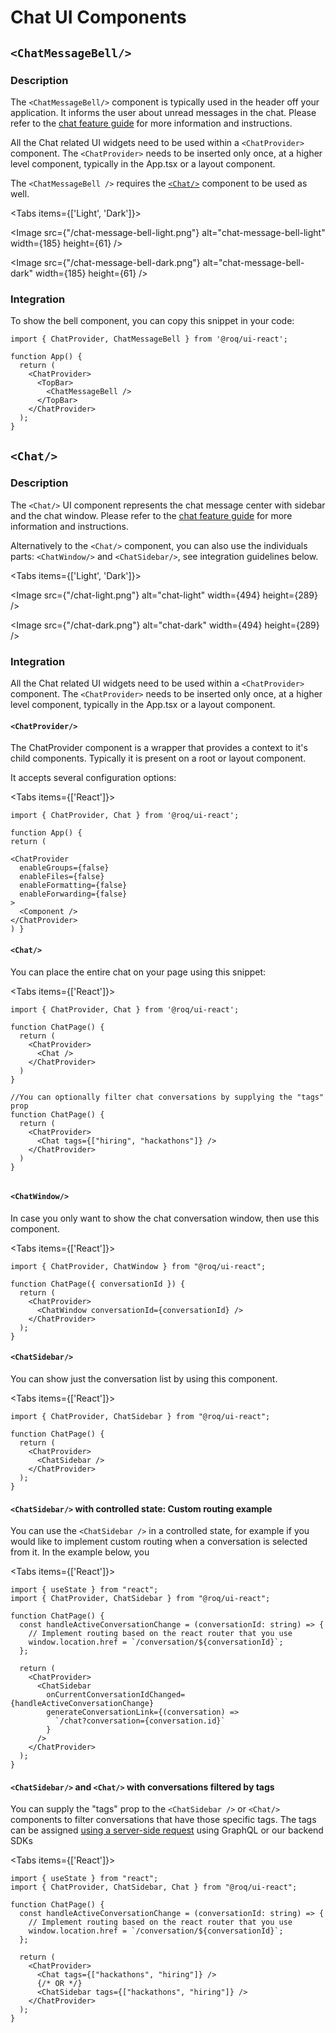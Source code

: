 
# Chat UI Components

<DoBasicSetup />

## `<ChatMessageBell/>`

### Description

The `<ChatMessageBell/>` component is typically used in the header off your application. It informs the user about
unread messages in the chat. Please refer to the [chat feature guide](/chat) for more information and
instructions.

All the Chat related UI widgets need to be used within a `<ChatProvider>` component.
The `<ChatProvider>` needs to be inserted only once, at a higher level component, typically in the App.tsx or a layout component.

The `<ChatMessageBell />` requires the [`<Chat/>`](/chat/chat) component to be used as well.

<Tabs items={['Light', 'Dark']}><Tab>

<Image
src={"/chat-message-bell-light.png"}
alt="chat-message-bell-light"
width={185}
height={61}
/>

</Tab><Tab>

<Image
src={"/chat-message-bell-dark.png"}
alt="chat-message-bell-dark"
width={185}
height={61}
/>

</Tab></Tabs>

### Integration

To show the bell component, you can copy this snippet in your code:

```tsx
import { ChatProvider, ChatMessageBell } from '@roq/ui-react';

function App() {
  return (
    <ChatProvider>
      <TopBar>
        <ChatMessageBell />
      </TopBar>
    </ChatProvider>
  );
}
```

## `<Chat/>`

### Description

The `<Chat/>` UI component represents the chat message center with sidebar and the chat window. Please refer to
the [chat feature guide](/chat) for more information and instructions.

Alternatively to the `<Chat/>` component, you can also use the individuals parts: `<ChatWindow/>` and
`<ChatSidebar/>`, see integration guidelines below.

<Tabs items={['Light', 'Dark']}><Tab>

<Image src={"/chat-light.png"} alt="chat-light" width={494} height={289} />

</Tab><Tab>

<Image src={"/chat-dark.png"} alt="chat-dark" width={494} height={289} />

</Tab></Tabs>

### Integration

All the Chat related UI widgets need to be used within a `<ChatProvider>` component.
The `<ChatProvider>` needs to be inserted only once, at a higher level component, typically in the App.tsx or a layout component.

#### `<ChatProvider/>`

The ChatProvider component is a wrapper that provides a context to it's child components. Typically it is present on a root or layout component.

It accepts several configuration options:

<Tabs items={['React']}><Tab>
```tsx
import { ChatProvider, Chat } from '@roq/ui-react';

function App() {
return (

<ChatProvider
  enableGroups={false}
  enableFiles={false}
  enableFormatting={false}
  enableForwarding={false}
>
  <Component />
</ChatProvider>
) }

````
</Tab></Tabs>

#### `<Chat/>`

You can place the entire chat on your page using this snippet:

<Tabs items={['React']}><Tab>
```tsx
import { ChatProvider, Chat } from '@roq/ui-react';

function ChatPage() {
  return (
    <ChatProvider>
      <Chat />
    </ChatProvider>
  )
}

//You can optionally filter chat conversations by supplying the "tags" prop
function ChatPage() {
  return (
    <ChatProvider>
      <Chat tags={["hiring", "hackathons"]} />
    </ChatProvider>
  )
}


````

</Tab></Tabs>

#### `<ChatWindow/>`

In case you only want to show the chat conversation window, then use this component.

<Tabs items={['React']}><Tab>

```tsx
import { ChatProvider, ChatWindow } from "@roq/ui-react";

function ChatPage({ conversationId }) {
  return (
    <ChatProvider>
      <ChatWindow conversationId={conversationId} />
    </ChatProvider>
  );
}
```

</Tab></Tabs>

#### `<ChatSidebar/>`

You can show just the conversation list by using this component.

<Tabs items={['React']}><Tab>

```tsx
import { ChatProvider, ChatSidebar } from "@roq/ui-react";

function ChatPage() {
  return (
    <ChatProvider>
      <ChatSidebar />
    </ChatProvider>
  );
}
```

</Tab></Tabs>

#### `<ChatSidebar/>` with controlled state: Custom routing example

You can use the `<ChatSidebar />` in a controlled state, for example if you would like to implement custom routing when a conversation is selected from it.
In the example below, you

<Tabs items={['React']}><Tab>

```tsx
import { useState } from "react";
import { ChatProvider, ChatSidebar } from "@roq/ui-react";

function ChatPage() {
  const handleActiveConversationChange = (conversationId: string) => {
    // Implement routing based on the react router that you use
    window.location.href = `/conversation/${conversationId}`;
  };

  return (
    <ChatProvider>
      <ChatSidebar
        onCurrentConversationIdChanged={handleActiveConversationChange}
        generateConversationLink={(conversation) =>
          `/chat?conversation={conversation.id}`
        }
      />
    </ChatProvider>
  );
}
```

</Tab></Tabs>

#### `<ChatSidebar/>` and `<Chat/>` with conversations filtered by tags

You can supply the "tags" prop to the `<ChatSidebar />` or `<Chat/>` components to filter conversations that have those specific tags.
The tags can be assigned [using a server-side request](/chat/api#assigntagstoconversation) using GraphQL or our backend SDKs

<Tabs items={['React']}><Tab>

```tsx
import { useState } from "react";
import { ChatProvider, ChatSidebar, Chat } from "@roq/ui-react";

function ChatPage() {
  const handleActiveConversationChange = (conversationId: string) => {
    // Implement routing based on the react router that you use
    window.location.href = `/conversation/${conversationId}`;
  };

  return (
    <ChatProvider>
      <Chat tags={["hackathons", "hiring"]} />
      {/* OR */}
      <ChatSidebar tags={["hackathons", "hiring"]} />
    </ChatProvider>
  );
}
```

</Tab></Tabs>
